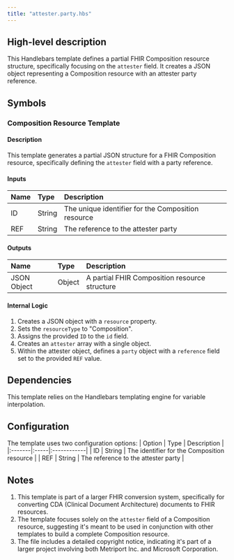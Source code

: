 ```yaml
---
title: "attester.party.hbs"
---
```


## High-level description
This Handlebars template defines a partial FHIR Composition resource structure, specifically focusing on the `attester` field. It creates a JSON object representing a Composition resource with an attester party reference.

## Symbols

### Composition Resource Template
#### Description
This template generates a partial JSON structure for a FHIR Composition resource, specifically defining the `attester` field with a party reference.

#### Inputs
| Name | Type | Description |
|:-----|:-----|:------------|
| ID | String | The unique identifier for the Composition resource |
| REF | String | The reference to the attester party |

#### Outputs
| Name | Type | Description |
|:-----|:-----|:------------|
| JSON Object | Object | A partial FHIR Composition resource structure |

#### Internal Logic
1. Creates a JSON object with a `resource` property.
2. Sets the `resourceType` to "Composition".
3. Assigns the provided `ID` to the `id` field.
4. Creates an `attester` array with a single object.
5. Within the attester object, defines a `party` object with a `reference` field set to the provided `REF` value.

## Dependencies
This template relies on the Handlebars templating engine for variable interpolation.

## Configuration
The template uses two configuration options:
| Option | Type | Description |
|:-------|:-----|:------------|
| ID | String | The identifier for the Composition resource |
| REF | String | The reference to the attester party |

## Notes
1. This template is part of a larger FHIR conversion system, specifically for converting CDA (Clinical Document Architecture) documents to FHIR resources.
2. The template focuses solely on the `attester` field of a Composition resource, suggesting it's meant to be used in conjunction with other templates to build a complete Composition resource.
3. The file includes a detailed copyright notice, indicating it's part of a larger project involving both Metriport Inc. and Microsoft Corporation.